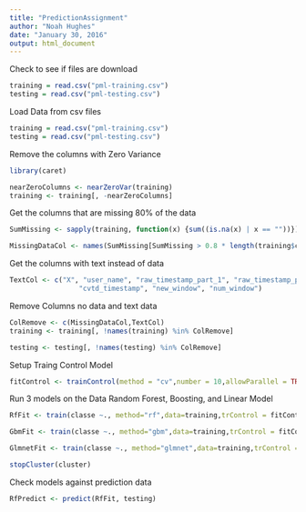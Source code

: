```yaml
---
title: "PredictionAssignment"
author: "Noah Hughes"
date: "January 30, 2016"
output: html_document
---
```


Check to see if files are download
```r
training = read.csv("pml-training.csv")
testing = read.csv("pml-testing.csv")
```

Load Data from csv files
```r
training = read.csv("pml-training.csv")
testing = read.csv("pml-testing.csv")
```

Remove the columns with Zero Variance
```r
library(caret)

nearZeroColumns <- nearZeroVar(training)
training <- training[, -nearZeroColumns]

```

Get the columns that are missing 80% of the data
```r
SumMissing <- sapply(training, function(x) {sum((is.na(x) | x == ""))})

MissingDataCol <- names(SumMissing[SumMissing > 0.8 * length(training$classe)])

```

Get the columns with text instead of data
```r
TextCol <- c("X", "user_name", "raw_timestamp_part_1", "raw_timestamp_part_2",
                 "cvtd_timestamp", "new_window", "num_window")

```

Remove Columns no data and text data
```r
ColRemove <- c(MissingDataCol,TextCol)
training <- training[, !names(training) %in% ColRemove]

testing <- testing[, !names(testing) %in% ColRemove]
```

Setup Traing Control Model
```r
fitControl <- trainControl(method = "cv",number = 10,allowParallel = TRUE)        
```

Run 3 models on the Data Random Forest, Boosting, and Linear Model
```r
RfFit <- train(classe ~., method="rf",data=training,trControl = fitControl)

GbmFit <- train(classe ~., method="gbm",data=training,trControl = fitControl)

GlmnetFit <- train(classe ~., method="glmnet",data=training,trControl = fitControl)

stopCluster(cluster)
```

Check models against prediction data
```r
RfPredict <- predict(RfFit, testing)
```
